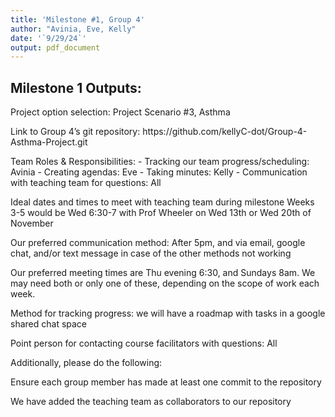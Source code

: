 ```yaml
---
title: 'Milestone #1, Group 4'
author: "Avinia, Eve, Kelly"
date: '`9/29/24`'
output: pdf_document
---
```


## Milestone 1 Outputs:

Project option selection: Project Scenario #3, Asthma

Link to Group 4’s git repository: https://github.com/kellyC-dot/Group-4-Asthma-Project.git

Team Roles & Responsibilities:
- Tracking our team progress/scheduling: Avinia
- Creating agendas: Eve
- Taking minutes: Kelly
- Communication with teaching team for questions: All

Ideal dates and times to meet with teaching team during milestone Weeks 3-5 would be Wed 6:30-7 with Prof Wheeler on Wed 13th or Wed 20th of November

Our preferred communication method: After 5pm, and via email, google chat, and/or text message in case of the other methods not working

Our preferred meeting times are Thu evening 6:30, and Sundays 8am. We may need both or only one of these, depending on the scope of work each week.  

Method for tracking progress: we will have a roadmap with tasks in a google shared chat space

Point person for contacting course facilitators with questions: All

Additionally, please do the following:

Ensure each group member has made at least one commit to the repository

We have added the teaching team as collaborators to our repository
